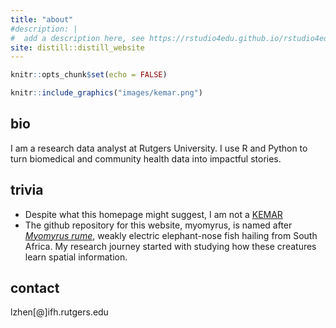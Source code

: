 ```yaml
---
title: "about"
#description: |
#  add a description here, see https://rstudio4edu.github.io/rstudio4edu-book/rmd-fancy.html
site: distill::distill_website
---
```


```r
knitr::opts_chunk$set(echo = FALSE)

```

```r
knitr::include_graphics("images/kemar.png")
```


## bio
I am a research data analyst at Rutgers University. I use R and Python to turn biomedical and community health data into impactful stories.


## trivia
- Despite what this homepage might suggest, I am not a [KEMAR](https://www.grasacoustics.com/industries/audiology/kemar)
- The github repository for this website, myomyrus, is named after [*Myomyrus rume*](https://www.google.com/search?q=mormyrus+rume&source=lnms&tbm=isch&sa=X&ved=2ahUKEwi1z76A_sP9AhW3F1kFHd71BdQQ0pQJegQIBhAC&biw=1920&bih=937), weakly electric elephant-nose fish hailing from South Africa. My research journey started with studying how these creatures learn spatial information.



## contact
lzhen[@]ifh.rutgers.edu

